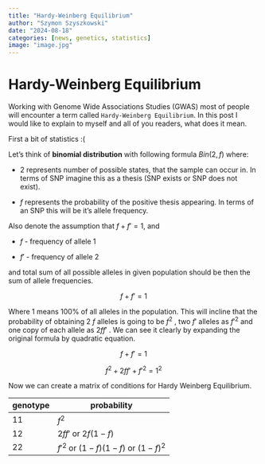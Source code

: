 ```yaml
---
title: "Hardy-Weinberg Equilibrium"
author: "Szymon Szyszkowski"
date: "2024-08-18"
categories: [news, genetics, statistics]
image: "image.jpg"
---
```


# Hardy-Weinberg Equilibrium

Working with Genome Wide Associations Studies (GWAS) most of people will encounter a term called `Hardy-Weinberg Equilibrium`. In this post I would like to explain to myself and all of you readers, what does it mean.

First a bit of statistics :(

Let's think of **binomial distribution** with following formula $Bin(2,f)$ where:

-   $2$ represents number of possible states, that the sample can occur in. In terms of SNP imagine this as a thesis (SNP exists or SNP does not exist).

-   $f$ represents the probability of the positive thesis appearing. In terms of an SNP this will be it's allele frequency.

Also denote the assumption that $f+f' = 1$, and

-   $f$ - frequency of allele 1

-   $f'$ - frequency of allele 2

and total sum of all possible alleles in given population should be then the sum of allele frequencies.

$$
f + f' = 1 
$$

Where 1 means 100% of all alleles in the population. This will incline that the probability of obtaining 2 $f$ alleles is going to be $f^2$ , two $f'$ alleles as $f'^2$ and one copy of each allele as $2ff'$ . We can see it clearly by expanding the original formula by quadratic equation.

$$
f + f' = 1
$$

$$
f^2 + 2ff' + f'^2 = 1^2
$$

Now we can create a matrix of conditions for Hardy Weinberg Equilibrium.

| genotype | probability                         |
|----------|-------------------------------------|
| $11$     | $f^2$                               |
| $12$     | $2ff'$ or $2f(1-f)$                 |
| $22$     | $f'^2$ or $(1-f)(1-f)$ or $(1-f)^2$ |
